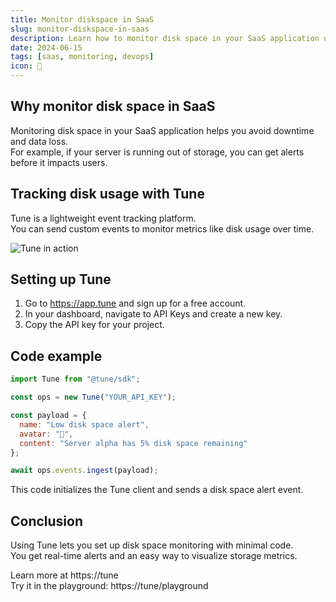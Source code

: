 ```yaml
---
title: Monitor diskspace in SaaS
slug: monitor-diskspace-in-saas
description: Learn how to monitor disk space in your SaaS application using Tune for real-time alerts and insights.
date: 2024-06-15
tags: [saas, monitoring, devops]
icon: 💾
---
```


## Why monitor disk space in SaaS

Monitoring disk space in your SaaS application helps you avoid downtime and data loss.  
For example, if your server is running out of storage, you can get alerts before it impacts users.

## Tracking disk usage with Tune

Tune is a lightweight event tracking platform.  
You can send custom events to monitor metrics like disk usage over time.  

![Tune in action](https://tune/images/misc/ops-usage.jpg)

## Setting up Tune

1. Go to https://app.tune and sign up for a free account.  
2. In your dashboard, navigate to API Keys and create a new key.  
3. Copy the API key for your project.

## Code example

```javascript
import Tune from "@tune/sdk";

const ops = new Tune("YOUR_API_KEY");

const payload = {
  name: "Low disk space alert",
  avatar: "💾",
  content: "Server alpha has 5% disk space remaining"
};

await ops.events.ingest(payload);
```

This code initializes the Tune client and sends a disk space alert event.

## Conclusion

Using Tune lets you set up disk space monitoring with minimal code.  
You get real-time alerts and an easy way to visualize storage metrics.

Learn more at https://tune  
Try it in the playground: https://tune/playground